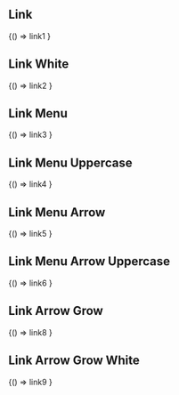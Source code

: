 

<Meta title="Components/Links" />

## Link

<Canvas>
 <Story name="Primary">
  {() => link1
  }
 </Story>
</Canvas>

## Link White

<Canvas className="bg-secondary">
 <Story  name="Link White">
  {() => link2
  }
 </Story>
</Canvas>

## Link Menu

<Canvas>
 <Story name="Link Menu">
  {() => link3
  }
 </Story>
</Canvas>

## Link Menu Uppercase

<Canvas>
 <Story name="Link Menu Uppercase">
  {() => link4
  }
 </Story>
</Canvas>

## Link Menu Arrow

<Canvas>
 <Story name="Link Menu Arrow">
  {() => link5
  }
 </Story>
</Canvas>


## Link Menu Arrow Uppercase

<Canvas>
 <Story name="Link Menu Arrow Uppercase">
  {() => link6
  }
 </Story>
</Canvas>


## Link Arrow Grow

<Canvas>
 <Story name="Link Arrow Grow">
  {() => link8
  }
 </Story>
</Canvas>

## Link Arrow Grow White

<Canvas className="bg-secondary">
 <Story name="Link Arrow Grow White">
  {() => link9
  }
 </Story>
</Canvas>